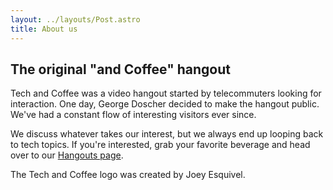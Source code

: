 ```yaml
---
layout: ../layouts/Post.astro
title: About us
---
```



## The original "and Coffee" hangout

Tech and Coffee was a video hangout started by telecommuters looking for interaction. One day, George Doscher decided to make the hangout public. We've had a constant flow of interesting visitors ever since.

We discuss whatever takes our interest, but we always end up looping back to tech topics. If you're interested, grab your favorite beverage and head over to our [Hangouts page].

<Credit>
The Tech and Coffee logo was created by Joey Esquivel.
</Credit>

[Hangouts page]: ../hangouts
